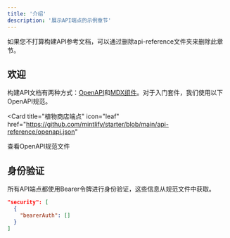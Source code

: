 ```yaml
---
title: '介绍'
description: '展示API端点的示例章节'
---
```


<Note>
  如果您不打算构建API参考文档，可以通过删除api-reference文件夹来删除此章节。
</Note>

## 欢迎

构建API文档有两种方式：[OpenAPI](https://mintlify.com/docs/api-playground/openapi/setup)和[MDX组件](https://mintlify.com/docs/api-playground/mdx/configuration)。对于入门套件，我们使用以下OpenAPI规范。

<Card
  title="植物商店端点"
  icon="leaf"
  href="https://github.com/mintlify/starter/blob/main/api-reference/openapi.json"
>
  查看OpenAPI规范文件
</Card>

## 身份验证

所有API端点都使用Bearer令牌进行身份验证，这些信息从规范文件中获取。

```json
"security": [
  {
    "bearerAuth": []
  }
]
```